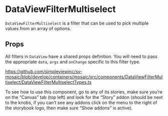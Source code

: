 
<Meta of={stories} />

# DataViewFilterMultiselect

`DataViewFilterMultiselect` is a filter that can be used to pick multiple values from an array of options.

## Props

All filters in `DataView` have a shared props definition. You will need to pass the appropriate `data`, `args` and `onChange` specific to this filter type.

https://github.com/simpleviewinc/sv-mosaic/blob/develop/containers/mosaic/src/components/DataViewFilterMultiselect/DataViewFilterMultiselectTypes.ts

To see how to use this component, go to any of its stories, make sure you’re on the “Canvas” tab (top left) and look for the “Story” addon (should be next to the knobs, if you can’t see any addons click on the menu to the right of the storybook logo, then make sure “Show addons” is active).

<Canvas of={stories.Playground} />

